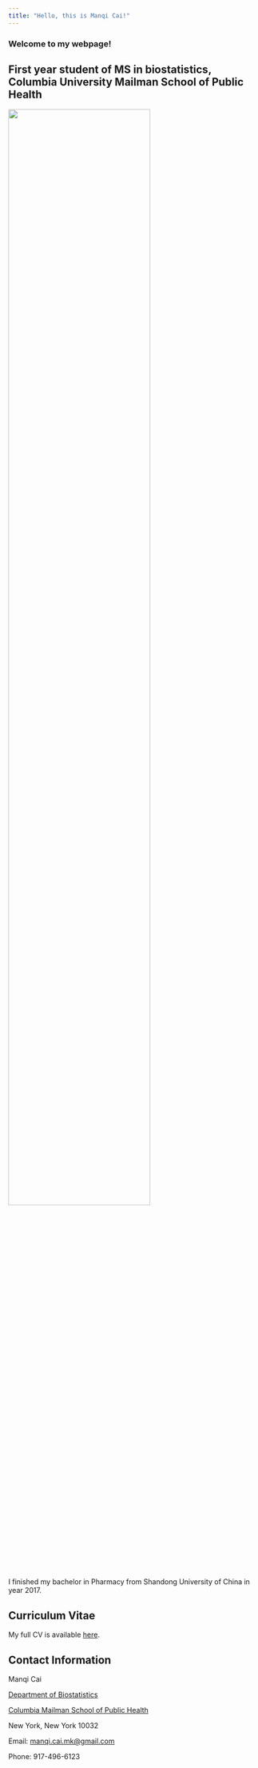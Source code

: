 ```yaml
---
title: "Hello, this is Manqi Cai!"
---
```


### Welcome to my webpage!
## First year student of MS in biostatistics, Columbia University Mailman School of Public Health

<img src="images/qing.jpeg" style="width:75%">

I finished my bachelor in Pharmacy from Shandong University of China in year 2017.
 
## Curriculum Vitae
My full CV is available [here](cv.html).

## Contact Information
Manqi Cai

[Department of Biostatistics](https://www.mailman.columbia.edu/become-student/departments/biostatistics)

[Columbia Mailman School of Public Health](https://www.mailman.columbia.edu/)

New York, New York 10032

Email: [manqi.cai.mk@gmail.com](mailto:<manqi.cai.mk@gmail.com>)

Phone: 917-496-6123

